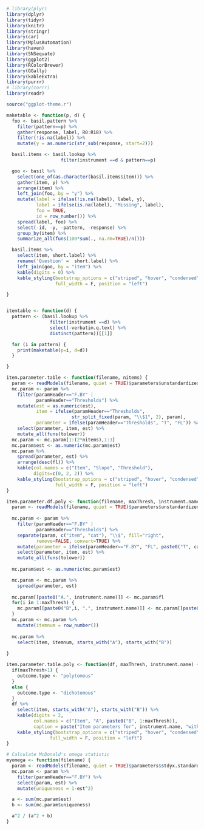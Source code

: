 

```r
# library(plyr)
library(dplyr)
library(tidyr)
library(knitr)
library(stringr)
library(car)
library(MplusAutomation)
library(haven)
library(SNSequate)
library(ggplot2)
library(RColorBrewer)
library(GGally)
library(kableExtra)
library(purrr)
# library(corrr)
library(readr)
```
```r
source("ggplot-theme.r")
```

```r

maketable <- function(p, d) {
  foo <- basil.pattern %>%
    filter(pattern==p) %>%
    gather(response, label, R0:R18) %>%
    filter(!is.na(label)) %>%
    mutate(y = as.numeric(str_sub(response, start=2)))

  basil.items <- basil.lookup %>%
                    filter(instrument ==d & pattern==p)

  goo <- basil %>%
    select(one_of(as.character(basil.items$item))) %>%
    gather(item, y) %>%
    arrange(item) %>%
    left_join(foo, by = "y") %>%
    mutate(label = ifelse(!is.na(label), label, y),
           label = ifelse(is.na(label), "Missing", label),
           foo = TRUE,
           id = row_number()) %>%
    spread(label, foo) %>%
    select(-id, -y, -pattern, -response) %>%
    group_by(item) %>%
    summarize_all(funs(100*sum(., na.rm=TRUE)/n()))

  basil.items %>%
    select(item, short.label) %>%
    rename('Question' =  short.label) %>%
    left_join(goo, by = "item") %>%
    kable(digits = 0) %>%
    kable_styling(bootstrap_options = c("striped", "hover", "condensed"), 
                  full_width = F, position = "left")

}


itemtable <- function(d) {
  pattern <- (basil.lookup %>%
                filter(instrument ==d) %>%
                select(-verbatim.q.text) %>%
                distinct(pattern))[[1]]

  for (i in pattern) {
    print(maketable(p=i, d=d))
  }

}

item.parameter.table <- function(filename, nitems) {
  param <- readModels(filename, quiet = TRUE)$parameters$unstandardized
  mc.param <- param %>%
    filter(paramHeader=="F.BY" | 
           paramHeader=="Thresholds") %>%
    mutate(est = as.numeric(est),
           item = ifelse(paramHeader=="Thresholds", 
                        str_split_fixed(param, "\\$1", 2), param),
           parameter = ifelse(paramHeader=="Thresholds", "T", "FL")) %>%
    select(parameter, item, est) %>%
    mutate_all(funs(tolower))
  mc.param <- mc.param[1:(2*nitems),1:3]
  mc.param$est <- as.numeric(mc.param$est)
  mc.param %>%
    spread(parameter, est) %>%
    arrange(desc(fl)) %>%
    kable(col.names = c("Item", "Slope", "Threshold"), 
          digits=c(0, 2, 2)) %>%
    kable_styling(bootstrap_options = c("striped", "hover", "condensed"), 
                  full_width = F, position = "left")
}

```


```r
item.parameter.df.poly <- function(filename, maxThresh, instrument.name) {
  param <- readModels(filename, quiet = TRUE)$parameters$unstandardized
  
  mc.param <- param %>%
    filter(paramHeader=="F.BY" | 
           paramHeader=="Thresholds") %>%
    separate(param, c("item", "cat"), "\\$", fill="right", 
           remove=FALSE, convert=TRUE) %>%
    mutate(parameter = ifelse(paramHeader=="F.BY", "FL", paste0("T", cat))) %>%
    select(parameter, item, est) %>%
    mutate_all(funs(tolower))
  
  mc.param$est <- as.numeric(mc.param$est)

  mc.param <- mc.param %>%
    spread(parameter, est) 
  
  mc.param[[paste0("A.", instrument.name)]] <- mc.param$fl
  for(i in 1:maxThresh) {
    mc.param[[paste0("B",i, ".", instrument.name)]] <- mc.param[[paste0("t",i)]]/mc.param[["fl"]]
  }
  mc.param <- mc.param %>%
    mutate(itemnum = row_number())
  
  mc.param %>%
    select(item, itemnum, starts_with("A"), starts_with("B"))
 
}

item.parameter.table.poly <- function(df, maxThresh, instrument.name) {
  if(maxThresh>1) {
    outcome.type <- "polytomous"
  } 
  else {
    outcome.type <- "dichotomous"
  }
  df %>%
    select(item, starts_with("A"), starts_with("B")) %>%
    kable(digits = 2, 
          col.names = c("Item", "A", paste0("B", 1:maxThresh)),
          caption = paste("Item parameters for", instrument.name, "with", outcome.type, "outcomes")) %>% 
    kable_styling(bootstrap_options = c("striped", "hover", "condensed"), 
                full_width = F, position = "left")
}

```

```r
# Calculate McDonald's omega statistic
myomega <- function(filename) {
  param <- readModels(filename, quiet = TRUE)$parameters$stdyx.standardized
  mc.param <- param %>%
    filter(paramHeader=="F.BY") %>%
    select(param, est) %>%
    mutate(uniqueness = 1-est^2)

  a <- sum(mc.param$est)
  b <- sum(mc.param$uniqueness)

  a^2 / (a^2 + b)
}

```



